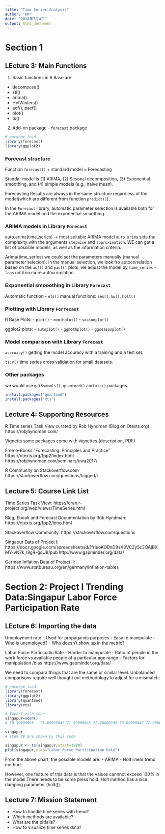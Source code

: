 ---
title: "Time Series Analysis"
author: "KM"
date: "2018年7月4日"
output: html_document
---

# Section 1
## LEcture 3: Main Functions

(1) Basic functions in R Base are:
- decompose()
- stl()
- arima()
- HolWinters()
- acf(), pacf()
- plot()
- ts()

(2) Add-on package - `forecast` package
```{r}
# package load
library(forecast)
library(ggplot2)
```

### Forecast structure 
Function `forecast()` + standard model = Forecasting

Standar model is (1) ARIMA, (2) Sesonal decomposition, (3) Exponential smoothing, and (4) simple models (e.g., naive mean).

Forecasting Results are always in the same structure regardless of the model(which are different from function `predict()`).

In the `Forecast` library, automatic parameter selection is available both for the ARIMA model and the exponential smoothing. 

### ARIMA models in Library `Forecast`
auto.arima(time_series) -> most suitable ARIMA model
`auto.arima` sets the complexity with the arguments `stepwise` and `approximation`. WE can get a list of possible models, as well as the information criteria.

Arima(time_series)
we could set the parameters manually (manual parameter selecion). In the manual selection, we look fro autocorrelation based on the `acf()` and `pacf()` plots. we adjust the model by `time_series` - `lags` until no more autocorrelation.

### Exponential smooothing in Library `Forecast`
Automatic function - `ets()`
manual functions: `ses()`, `hw()`, `holt()`

### Plotting with Library `Forrecast`

R Base Plots:
- `plot()`
- `monthplot()`
- `seasonplot()`

ggplot2 plots:
- `autoplot()`
- `ggmothplot()`
- `ggseasonplot()`

### Model comparison with Library `Forecast`
`accruacy()`
getting the model accuracy with a training and a test set.

`tsCV()`
time series cross validation for small datasets.

### Other packages 
we would use `getSymbols()`, `quantmod()` and `xts()` packages.
```{r}
install.packages("quantmod")
install.packages("xts")
```

## Lecture 4: Supporting Resources
R Time series Task View 
curated by Rob Hyndman (Blog on Otexts.org)
https://robjhyndman.com/

Vignetts 
some packages come with vignettes (description, PDF)

Free e-Books "Forecasting: Principles and Practice"
https://otexts.org/fpp2/index.html
https://robjhyndman.com/seminars/uwa2017/

R Community on Stackoverflow.com
https://stackoverflow.com/questions/tagged/r

## Lecture 5: Course Link List
Time Series Task View:
https://cran.r-project.org/web/views/TimeSeries.html

Blog, Ebook and Forecast Documentation by Rob Hyndman:
https://otexts.org/fpp2/intro.html

Stackoverflow Community:
https://stackoverflow.com/questions

Singapur Data of Project I:
https://docs.google.com/spreadsheets/d/1frieoKODnD9sX3VCZy5c3QAjBXMY-vN7k_I9gR-gcU8/pub
http://www.gapminder.org/data/

German Inflation Data of Project II:
https://www.statbureau.org/en/germany/inflation-tables

# Section 2: Project I Trending Data:Singapur Labor Force Participation Rate
## LEcture 6: Importing the data

Uneployment rate
- Used for propaganda purposes
- Easy to manipulate
- Who is unemployed?
- Who doesn't show up in the metric?

Labor Force Participatin Rate
- Harder to manipulate
- Ratio of people in the work force vs available people of a particular age range
- Factors for manipulation /bias
https://www.gapminder.org/data/

We need to compara things that are the same or similar level. Unbalanced comparisons require well thought out methodology to adjust for a mismatch. 
```{r}

# package load
library(forecast)
library(ggplot2)
library(quantmod)
library(xts)

# Import with scan
singapur=scan()
# 70.19999695	71.09999847	71.69999695	72.30000305	73.09999847	72.90000153	74.40000153	75.40000153	76	76.90000153	77.40000153	78.19999695	78.90000153	78.69999695	79	78	80	79.80000305	80.30000305	80.5	80.69999695	81.09999847	81.5	81.90000153	82.30000305	82.69999695	83.19999695	83.5

singapur
# item 28 are shown by this code 

singapur <- ts(singapur,start=1980)
plot(singapur,ylab="Labor Force Participation Rate")
```

From the above chart, the possible models are:
- ARIMA
- Holt linear trend method

However, one feature of this data is that the values cannnot exceed 100% in the model.There needs to be some press hold. Holt method has a nice damping parameter (holt()).

## Lecture 7: Mission Statement

- How to handle time series with trend?
- Which methods are available?
- What are the pitfalls?
- How to visualize time series data?






















